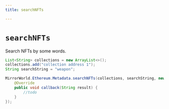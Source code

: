 ```yaml
---
title: searchNFTs

---
```


# `searchNFTs`
Search NFTs by some words.

```java
List<String> collections = new ArrayList<>();
collections.add("collection address 1");
String searchString = "weapon";

MirrorWorld.Ethereum.Metadata.searchNFTs(collections, searchString, new MirrorCallback() {
    @Override
    public void callback(String result) {
        //todo
    }
});
```
